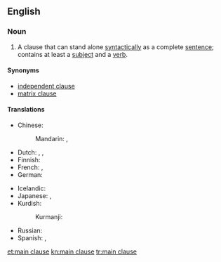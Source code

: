 ==English==

===Noun===
{{en-noun|head=[[main]] [[clause]]}}

# {{grammar}} A clause that can stand alone [[syntactically]] as a complete [[sentence]]; contains at least a [[subject]] and a [[verb]].

====Synonyms====
* [[independent clause]]
* [[matrix clause]]

====Translations====
{{trans-top|grammar: clause that can stand alone syntactically}}
* Chinese:
*: Mandarin: {{t|cmn|主要小句|tr=zhǔyào xiǎojù|sc=Hani}}, {{t|cmn|主句|tr=zhǔjù|sc=Hani}}
* Dutch: {{t-|nl|hoofdzin|m}}, {{t-|nl|bevestigende zin|m}}, {{t-|nl|enkelvoudige zin|m}}
* Finnish: {{t-|fi|päälause}}
* French: {{t-|fr|phrase affirmative|f}}, {{t-|fr|proposition simple|f}}
* German: {{t+|de|Hauptsatz|m}}
{{trans-mid}}
* Icelandic: {{t+|is|aðalsetning|f}}
* Japanese: {{t+|ja|主文|tr=しゅぶん, jūbun|sc=Jpan}}, {{t-|ja|主節|tr=しゅせつ, shusetsu|sc=Jpan}}
* Kurdish:
*: Kurmanji: {{t|kmr|hevoka sereke|f}}
* Russian: {{t-|ru|главное предложение|n|tr=glávnoje predložénije|sc=Cyrl}}
* Spanish: {{t-|es|oración afirmativa|f}}, {{t+|es|oración simple|f}}
{{trans-bottom}}

[[et:main clause]]
[[kn:main clause]]
[[tr:main clause]]